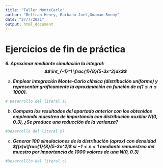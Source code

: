 ```yaml
---
title: "Taller MonteCarlo"
author: "Beltran Henry, Burbano Joel,Guaman Ronny"
date: "27/7/2021"
output: html_document
---
```


# Ejercicios de fin de práctica

***6. Aproximar mediante simulación la integral: $$\int_{-1}^1 \frac{1}{8}(5-3x^2)dx$$***

a) ***Emplear integración Monte-Carlo clásica (distribución uniforme) y representar graficamente la aproximación en función de $n(1\leq n\leq 1000)$.***

```r
# Desarrollo del literal a)


```

b) ***Compara los resultados del apartado anterior con los obtenidos empleando muestreo de importancia con distribución auxiliar $N(0,0.3)$, ¿Se produce una reducción de la varianza?***

```r
#Desarrollo del literal b)

```

c) ***Generar 100 simulaciones de la distribución (aprox) con densidad $f(x)=\frac{1}{8}(5-3x^2)$ si $-1<x<1$ mediante remuestreo del muestro por importancia de 1000 valores de una $N(0,0.3)$***

```r
#Desarrolllo del literal c)

```


